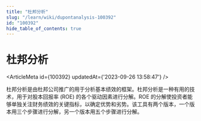 ```yaml
---
title: "杜邦分析"
slug: "/learn/wiki/dupontanalysis-100392"
id: "100392"
hide_table_of_contents: true
---
```



# 杜邦分析

<ArticleMeta id={100392} updatedAt={'2023-09-26 13:58:47'} />
<div className='border-solid border-b border-t-0 my-4 border-[var(--ifm-color-gray-300)]' />

杜邦分析是由杜邦公司推广的用于分析基本绩效的框架。杜邦分析是一种有用的技术，用于对股本回报率 (ROE) 的各个驱动因素进行分解。ROE 的分解使投资者能够单独关注财务绩效的关键指标，以确定优势和劣势。该工具有两个版本，一个版本用三个步骤进行分解，另一个版本用五个步骤进行分解。
